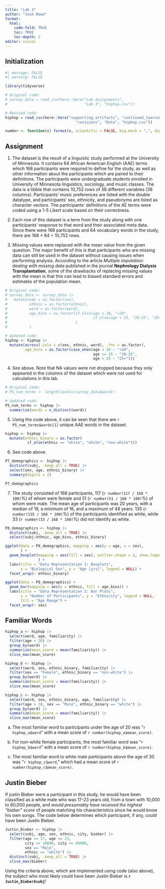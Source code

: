 ```yaml
---
title: "Lab 3"
author: "Josh Rowe"
format: 
  html:
    code-fold: TRUE
    toc: TRUE
    toc-depth: 2
editor: visual
---
```


## Initialization

```r
#| message: FALSE
#| warning: FALSE

library(tidyverse)

# Original code:
# survey_data = read_csv(here::here("Lab Assignments", 
#                                   "Lab 3", "hiphop.csv"))

# Revised code:
hiphop = read_csv(here::here("supporting_artifacts", "continued_learning",
                                "revisions", "Data", "hiphop.csv"))

number <- function(x) format(x, scientific = FALSE, big.mark = ",", digits = 3)

```

## Assignment

1.  The dataset is the result of a linguistic study performed at the University of Minnesota. It contains 64 African American English (AAE) terms which 168 participants were required to define for the study, as well as other information about the participants which are paired to their definitions. The participants were undergraduate students enrolled in University of Minnesota linguistics, sociology, and music classes. The data is a tibble that contains 10,752 rows of 38 different variables (38 columns). Participants' music preferences are listed with the double datatype, and participants' sex, ethnicity, and pseudonyms are listed as character vectors. The participants' definitions of the AE terms were coded using a 1-5 Likert scale based on their correctness.

<!-- -->

2.  Each row of this dataset is a term from the study along with one participants' response to that word and their associated meta data. Since there were 168 participants and 64 vocabulary words in the study, there are 168 \* 64 = 10,752 rows.

3.  Missing values were replaced with the mean value from the given question. The major benefit of this is that participants who are missing data can still be used in the dataset without causing issues when performing analysis. According to the article *Multiple imputation: dealing with missing data* published in the journal **Nephrology Dialysis Transplantation**, some of the drawbacks of replacing missing values with the mean is that this can lead to biased standard errors and estimates of the population mean.

```r

# Original code:
# survey_data <- survey_data |> 
#   mutate(sex = as.factor(sex), 
#          ethnic = as.factor(ethnic),
#          word = as.factor(word),
#          age_bins = as.factor(if_else(age < 20, "<20", 
#                                       if_else(age < 25, "20-25", "25+"))
#                               )
#          )

# Updated code:
hiphop <- hiphop |> 
  mutate(across(.cols = c(sex, ethnic, word), .fns = as.factor),
         age_bins = as.factor(case_when(age < 20 ~ "<20",
                                        age <= 25 ~ "20-25",
                                        age > 25 ~ "25+")))

```

4.  See above. Note that NA values were not dropped because they only appeared in the columns of the dataset which were not used for calculations in this lab.

```r

# Original code:
# P5_num_terms <- length(levels(survey_data$word))

# Updated code:
P5_num_terms <- hiphop |> 
  summarize(words = n_distinct(word))

```

5.  Using the code above, it can be seen that there are `r P5_num_terms$words[1]` unique AAE words in the dataset.

```r

hiphop <- hiphop |> 
  mutate(ethnic_binary = as.factor(
          if_else(ethnic == "white", "white", "non-white")))

```

6.  See code above.

```r

P7_demographics <- hiphop |> 
  distinct(subj, .keep_all = TRUE) |> 
  select(sex, age, ethnic_binary) |> 
  summary(digits = 2)

P7_demographics

```

7.  The study consisted of 168 participants, 117 (`r number(117 / 168 * 100)`%) of whom were female and 51 (`r number(51 / 168 * 100)`%) of whom were male. The mean age of participants was 20 years, with a median of 19, a minimum of 16, and a maximum of 48 years. 135 (`r number(135 / 168 * 100)`%) of the participants identified as white, while 33 (`r number(33 / 168 * 100)`%) did not identify as white.

```r

P8_demographics <- hiphop |> 
  distinct(subj, .keep_all = TRUE) |> 
  select(subj:ethnic, age_bins, ethnic_binary)

ggplot(data = P8_demographics, mapping = aes(y = age, x = sex),
       ) + 
  geom_boxplot(mapping = aes(fill = sex), outlier.shape = 2, show.legend = FALSE
               ) +
  labs(title = "Data Representation 1: Boxplots",
       x = "Biological Sex", y = "Age [yrs]", legend = NULL) + 
  facet_wrap(~ ethnic_binary)

ggplot(data = P8_demographics) + 
  geom_bar(mapping = aes(y = ethnic, fill = age_bins)) +
  labs(title = "Data Representation 2: Bar Plots",
       x = "Number of Participants", y = "Ethnicity", legend = NULL,
       fill = "Age Range") + 
  facet_wrap(~ sex)

```

## Familiar Words

```r

hiphop_a <- hiphop |> 
  select(word, age, familiarity) |> 
  filter(age < 20) |> 
  group_by(word) |> 
  summarize(mean_score = mean(familiarity)) |>
  slice_max(mean_score)

hiphop_b <- hiphop |> 
  select(word, sex, ethnic_binary, familiarity) |> 
  filter(sex == "Female", ethnic_binary == "non-white") |> 
  group_by(word) |> 
  summarize(mean_score = mean(familiarity)) |>
  slice_max(mean_score)

hiphop_c <- hiphop |> 
  select(word, sex, ethnic_binary, age, familiarity) |> 
  filter(age > 30, sex == "Male", ethnic_binary == "white") |> 
  group_by(word) |> 
  summarize(mean_score = mean(familiarity)) |>
  slice_max(mean_score)

```

a.  The most familiar word to participants under the age of 20 was "`r hiphop_a$word`" with a mean score of `r number(hiphop_a$mean_score)`.

b.  For non-white female participants, the most familiar word was "`r hiphop_b$word`" with a mean score of `r number(hiphop_b$mean_score)`.

c.  The most familiar word to white male participants above the age of 30 was "`r hiphop_c$word`," which had a mean score of `r number(hiphop_c$mean_score)`.

## Justin Bieber

If justin Bieber were a participant in this study, he would have been classified as a white male who was 17-23 years old, from a town with 10,000 to 60,000 people, and *would presumably have received the highest "bieber" score* of people matching his characteristics since he would know his own songs. The code below determines which participant, if any, *could* have been Justin Bieber.

```r

Justin_Bieber <- hiphop |> 
  select(subj, age, sex, ethnic, city, bieber) |> 
  filter(age >= 17, age <= 23,
         city >= 10000, city <= 60000,
         sex == "Male",
         ethnic == "white") |> 
  distinct(subj, .keep_all = TRUE) |> 
  slice_max(bieber)

```

Using the criteria above, which are implemented using code (also above), the subject who most likely could have been Justin Bieber is **`r Justin_Bieber$subj`**!

